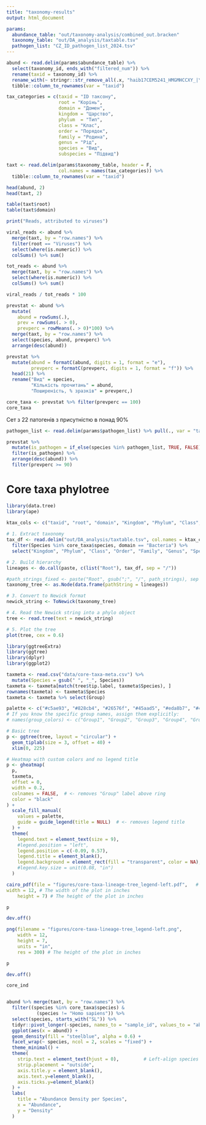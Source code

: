 ```yaml
---
title: "taxonomy-results"
output: html_document

params:
  abundance_table: "out/taxonomy-analysis/combined_out.bracken"
  taxonomy_table: "out/DA_analysis/taxtable.tsv"
  pathogen_list: "CZ_ID_pathogen_list_2024.tsv"
---
```


```r
abund <- read.delim(params$abundance_table) %>%
  select(taxonomy_id, ends_with("filtered_num")) %>% 
  rename(taxid = taxonomy_id) %>% 
  rename_with(~ stringr::str_remove_all(.x, "haib17CEM5241_HMGMHCCXY_|\\.out\\.bracken\\.filtered_num$")) %>% 
  tibble::column_to_rownames(var = "taxid")

tax_categories = c(taxid = "ID таксону",
                   root = "Корінь",
                   domain = "Домен",
                   kingdom = "Царство",
                   phylum  = "Тип",
                   class = "Клас",
                   order = "Порядок",
                   family = "Родина",
                   genus = "Рід",
                   species = "Вид",
                   subspecies = "Підвид")

taxt <- read.delim(params$taxonomy_table, header = F,
                   col.names = names(tax_categories)) %>% 
  tibble::column_to_rownames(var = "taxid")

head(abund, 2)
head(taxt, 2)
```


```r
table(taxt$root)
table(taxt$domain)
```

```r
print("Reads, attributed to viruses")

viral_reads <- abund %>%
  merge(taxt, by = "row.names") %>%
  filter(root == "Viruses") %>% 
  select(where(is.numeric)) %>% 
  colSums() %>% sum()

tot_reads <- abund %>%
  merge(taxt, by = "row.names") %>%
  select(where(is.numeric)) %>% 
  colSums() %>% sum()

viral_reads / tot_reads * 100
```

```r
prevstat <- abund %>%
  mutate(
    abund = rowSums(.),
    prev = rowSums(. > 0),
    prevperc = rowMeans(. > 0)*100) %>%
  merge(taxt, by = "row.names") %>% 
  select(species, abund, prevperc) %>% 
  arrange(desc(abund)) 

prevstat %>% 
  mutate(abund = formatC(abund, digits = 1, format = "e"),
         prevperc = formatC(prevperc, digits = 1, format = "f")) %>% 
  head(21) %>% 
  rename("Вид" = species,
         "Кількість прочитань" = abund,
         "Поширеність, % зразків" = prevperc,)
```

```r
core_taxa <- prevstat %>% filter(prevperc == 100)
core_taxa
``` 

Сет з 22 патогенів з присутністю в понад 90%
```r
pathogen_list <- read.delim(params$pathogen_list) %>% pull(., var = "taxon_name") %>% unique()

prevstat %>% 
  mutate(is_pathogen = if_else(species %in% pathogen_list, TRUE, FALSE)) %>% 
  filter(is_pathogen) %>%
  arrange(desc(abund)) %>% 
  filter(prevperc >= 90)
```
# Core taxa phylotree

```r
library(data.tree)
library(ape)

ktax_cols <- c("taxid", "root", "domain", "Kingdom", "Phylum", "Class", "Order", "Family", "Genus", "Species", "Subspecies")
                   
# 1. Extract taxonomy
tax_df <- read.delim("out/DA_analysis/taxtable.tsv", col.names = ktax_cols, header = F) %>%
  filter(Species %in% core_taxa$species, domain == "Bacteria") %>% 
  select("Kingdom", "Phylum", "Class", "Order", "Family", "Genus", "Species")

# 2. Build hierarchy
lineages <- do.call(paste, c(list("Root"), tax_df, sep = "/"))

#path_strings_fixed <- paste("Root", gsub(";", "/", path_strings), sep = "/")
taxonomy_tree <- as.Node(data.frame(pathString = lineages))

# 3. Convert to Newick format
newick_string <- ToNewick(taxonomy_tree)

# 4. Read the Newick string into a phylo object
tree <- read.tree(text = newick_string)

# 5. Plot the tree
plot(tree, cex = 0.6)
```
```r
library(ggtreeExtra)
library(ggtree)
library(dplyr)
library(ggplot2)

taxmeta <- read.csv("data/core-taxa-meta.csv") %>% 
  mutate(Species = gsub(" ", "_", Species))
taxmeta <- taxmeta[match(tree$tip.label, taxmeta$Species), ]
rownames(taxmeta) <- taxmeta$Species
taxmeta <- taxmeta %>% select(Group)

palette <- c("#c5ae93", "#828cb4", "#26576f", "#45aad5", "#eda8b7", "#4c3c43")
# If you know the specific group names, assign them explicitly:
# names(group_colors) <- c("Group1", "Group2", "Group3", "Group4", "Group5")
```

```r
# Basic tree
p <- ggtree(tree, layout = "circular") +
  geom_tiplab(size = 3, offset = 40) +
  xlim(0, 225)

# Heatmap with custom colors and no legend title
p <- gheatmap(
  p,
  taxmeta,
  offset = 0,
  width = 0.2,
  colnames = FALSE,  # <- removes "Group" label above ring
  color = "black"
) +
  scale_fill_manual(
    values = palette,
    guide = guide_legend(title = NULL)  # <- removes legend title
  ) +
  theme(
    legend.text = element_text(size = 9),
    #legend.position = "left",
    legend.position = c(-0.09, 0.57),
    legend.title = element_blank(),
    legend.background = element_rect(fill = "transparent", color = NA),
    #legend.key.size = unit(0.08, "in")
  )
```

```r
cairo_pdf(file = "figures/core-taxa-lineage-tree_legend-left.pdf",   # The directory you want to save the file in
width = 12, # The width of the plot in inches
    height = 7) # The height of the plot in inches

p

dev.off()
```

```r
png(filename = "figures/core-taxa-lineage-tree_legend-left.png",
    width = 12,
    height = 7,
    units = "in",
    res = 300) # The height of the plot in inches

p

dev.off()
```

```r
core_ind


abund %>% merge(taxt, by = "row.names") %>% 
  filter((species %in% core_taxa$species) &
           (species != "Homo sapiens")) %>% 
  select(species, starts_with("SL")) %>% 
  tidyr::pivot_longer(-species, names_to = "sample_id", values_to = "abund") %>% 
  ggplot(aes(x = abund)) +
  geom_density(fill = "steelblue", alpha = 0.6) +
  facet_wrap(~ species, ncol = 2, scales = "fixed") +
  theme_minimal() +
  theme(
    strip.text = element_text(hjust = 0),         # Left-align species labels
    strip.placement = "outside",
    axis.title.y = element_blank(),
    axis.text.y=element_blank(),
    axis.ticks.y=element_blank()
  ) +
  labs(
    title = "Abundance Density per Species",
    x = "Abundance",
    y = "Density"
  )

  
  
```




